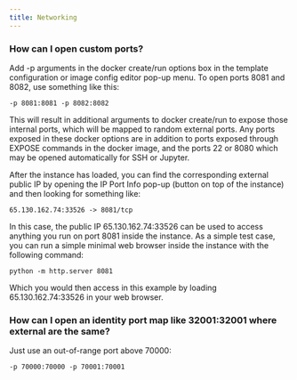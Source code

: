 ```yaml
---
title: Networking
---
```


### How can I open custom ports?

Add -p arguments in the docker create/run options box in the template configuration or image config editor pop-up menu. To open ports 8081 and 8082, use something like this:

```text
-p 8081:8081 -p 8082:8082
```

This will result in additional arguments to docker create/run to expose those internal ports, which will be mapped to random external ports. Any ports exposed in these docker options are in addition to ports exposed through EXPOSE commands in the docker image, and the ports 22 or 8080 which may be opened automatically for SSH or Jupyter.

After the instance has loaded, you can find the corresponding external public IP by opening the IP Port Info pop-up (button on top of the instance) and then looking for something like:

```text
65.130.162.74:33526 -> 8081/tcp
```

In this case, the public IP 65.130.162.74:33526 can be used to access anything you run on port 8081 inside the instance. As a simple test case, you can run a simple minimal web browser inside the instance with the following command:

```text
python -m http.server 8081
```

Which you would then access in this example by loading 65.130.162.74:33526 in your web browser.

### How can I open an identity port map like 32001:32001 where external are the same?

Just use an out-of-range port above 70000:

```text
-p 70000:70000 -p 70001:70001
```

##

